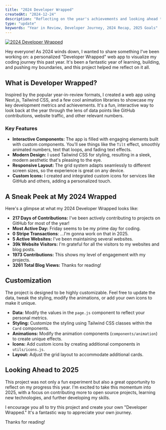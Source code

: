 ```yaml
---
title: "2024 Developer Wrapped"
createdAt: "2024-12-24"
description: "Reflecting on the year's achievements and looking ahead to 2025."
type: "update"
keywords: "Year in Review, Developer Journey, 2024 Recap, 2025 Goals"
---
```


<a href="https://wrapped.raulcarini.dev" target="_blank">
  <Image
    src={"/assets/wrapped/2024.webp"}
    width={720}
    height={405}
    alt="2024 Developer Wrapped"
    priority
  />
</a>


Hey everyone! As 2024 winds down, I wanted to share something I've been working on: a personalized "Developer Wrapped" web app to visualize my coding journey this past year. It's been a fantastic year of learning, building, and pushing my boundaries, and this project helped me reflect on it all.

## What is Developer Wrapped?

Inspired by the popular year-in-review formats, I created a web app using Next.js, Tailwind CSS, and a few cool animation libraries to showcase my key development metrics and achievements. It's a fun, interactive way to look back at the year through the lens of data points like GitHub contributions, website traffic, and other relevant numbers.

### Key Features

*   **Interactive Components:** The app is filled with engaging elements built with custom components. You'll see things like the `Tilt` effect, smoothly animated numbers, text that loops, and fading text effects.
*   **Modern Design:** I used Tailwind CSS for styling, resulting in a sleek, modern aesthetic that's pleasing to the eye.
*   **Responsive Layout:** The grid system adapts seamlessly to different screen sizes, so the experience is great on any device.
*   **Custom Icons:** I created and integrated custom icons for services like GitHub and others, adding a personalized touch.

## A Sneak Peek at My 2024 Wrapped

Here's a glimpse at what my 2024 Developer Wrapped looks like:

- **217 Days of Contributions:** I've been actively contributing to projects on GitHub for most of the year!
- **Most Active Day:** Friday seems to be my prime day for coding.
- **0 Stripe Transactions**:  ...I'm gonna work on that in 2025.
- **5 Active Websites:** I've been maintaining several websites.
- **39k Website Visitors:** I'm grateful for all the visitors to my websites and blog posts.
- **1973 Contributions:** This shows my level of engagement with my projects.
- **3261 Total Blog Views:** Thanks for reading!

## Customization

The project is designed to be highly customizable. Feel free to update the data, tweak the styling, modify the animations, or add your own icons to make it unique.

*   **Data:** Modify the values in the `page.js` component to reflect your personal metrics.
*   **Styling:** Customize the styling using Tailwind CSS classes within the `Card` components.
*   **Animations:** Modify the animation components (`components/animation`) to create unique effects.
*   **Icons:** Add custom icons by creating additional components in `utils/icons.js`.
*   **Layout:** Adjust the grid layout to accommodate additional cards.

## Looking Ahead to 2025

This project was not only a fun experiment but also a great opportunity to reflect on my progress this year.
I'm excited to take this momentum into 2025, with a focus on contributing more to open source projects, learning new technologies, and further developing my skills.

I encourage you all to try this project and create your own "Developer Wrapped."
It's a fantastic way to appreciate your own journey.

Thanks for reading!
